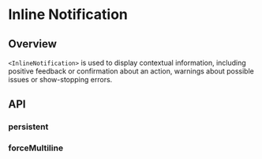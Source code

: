 
<Meta title="Components/Notifications/Inline Notification" />

# Inline Notification

<ResourceLinks
  sourceCode="https://github.com/cultureamp/kaizen-design-system/tree/main/packages/components/src/Notification/InlineNotification"
  figma="https://www.figma.com/file/eZKEE5kXbEMY3lx84oz8iN/%F0%9F%92%9C-UI-Kit%3A-Heart?type=design&node-id=1929%3A21594&mode=design&t=HmSOpdHdka19ZmTO-1"
  designGuidelines="https://cultureamp.atlassian.net/wiki/spaces/DesignSystem/pages/3082093392/Inline+Notification"
  className="!mb-8"
/>

<KaioNotification />

<Installation
  installCommand="yarn add @kaizen/components"
  importStatement='import { InlineNotification } from "@kaizen/components"'
/>

## Overview

`<InlineNotification>` is used to display contextual information, including positive feedback or confirmation about an action, warnings about possible issues or show-stopping errors.

<Canvas of={InlineNotificationExamples.Playground} />

## API

<Controls of={InlineNotificationExamples.Playground} />


### persistent

<Description of={InlineNotificationExamples.Persistent} />
<Canvas of={InlineNotificationExamples.Persistent} />

### forceMultiline

<Description of={InlineNotificationExamples.ForceMultilineDemo} />
<Canvas of={InlineNotificationExamples.ForceMultilineDemo} />

<Description of={InlineNotificationExamples.ContentMultilineDemo} />
<Canvas of={InlineNotificationExamples.ContentMultilineDemo} />
